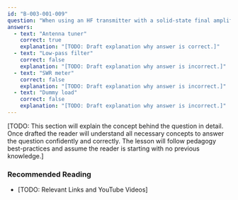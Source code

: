 ```yaml
---
id: "B-003-001-009"
question: "When using an HF transmitter with a solid-state final amplifier, which station component may need to be adjusted when changing frequency?"
answers:
  - text: "Antenna tuner"
    correct: true
    explanation: "[TODO: Draft explanation why answer is correct.]"
  - text: "Low-pass filter"
    correct: false
    explanation: "[TODO: Draft explanation why answer is incorrect.]"
  - text: "SWR meter"
    correct: false
    explanation: "[TODO: Draft explanation why answer is incorrect.]"
  - text: "Dummy load"
    correct: false
    explanation: "[TODO: Draft explanation why answer is incorrect.]"
---
```


[TODO: This section will explain the concept behind the question in detail. Once drafted the reader will understand all necessary concepts to answer the question confidently and correctly. The lesson will follow pedagogy best-practices and assume the reader is starting with no previous knowledge.]

### Recommended Reading

- [TODO: Relevant Links and YouTube Videos]
